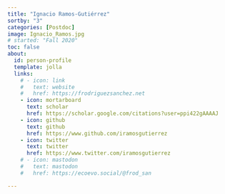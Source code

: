 ```yaml
---
title: "Ignacio Ramos-Gutiérrez"
sortby: "3"
categories: [Postdoc]
image: Ignacio_Ramos.jpg
# started: "Fall 2020"
toc: false
about:
  id: person-profile
  template: jolla
  links:
    # - icon: link
    #   text: website
    #   href: https://frodriguezsanchez.net
    - icon: mortarboard
      text: scholar
      href: https://scholar.google.com/citations?user=ppi422gAAAAJ
    - icon: github
      text: github
      href: https://www.github.com/iramosgutierrez
    - icon: twitter
      text: twitter
      href: https://www.twitter.com/iramosgutierrez
    # - icon: mastodon
    #   text: mastodon
    #   href: https://ecoevo.social/@frod_san

---
```


:::{#person-profile}
:::






